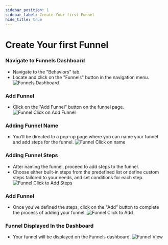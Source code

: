 ```yaml
---
sidebar_position: 1
sidebar_label: Create Your first Funnel
hide_title: true
---
```



# Create Your first Funnel

### Navigate to Funnels Dashboard
- Navigate to the "Behaviors" tab.
- Locate and click on the "Funnels" button in the navigation menu.
  <img src={FunnelsDashboard} alt="Funnels Dashboard" />

### Add Funnel

- Click on the "Add Funnel" button on the funnel page.
  <img src={FunnelClickonAddFunnel} alt="Funnel Click on Add Funnel" />

### Adding Funnel Name

- You'll be directed to a pop-up page where you can name your funnel and add steps for the funnel.
  <img src={FunnelClickonName} alt="Funnel Click on name" />

### Adding Funnel Steps

- After naming the funnel, proceed to add steps to the funnel.
- Choose either built-in steps from the predefined list or define custom steps tailored to your needs, and set conditions for each step.
  <img src={FunnelClicktoAddSteps} alt="Funnel Click to Add Steps" />

### Add Funnel

- Once you've defined the steps, click on the "Add" button to complete the process of adding your funnel.
  <img src={FunnelClicktoAdd} alt="Funnel Click to Add" />

### Funnel Displayed In the Dashboard

- Your funnel will be displayed on the Funnels dashboard.
  <img src={FunnelView} alt="Funnel View" />
